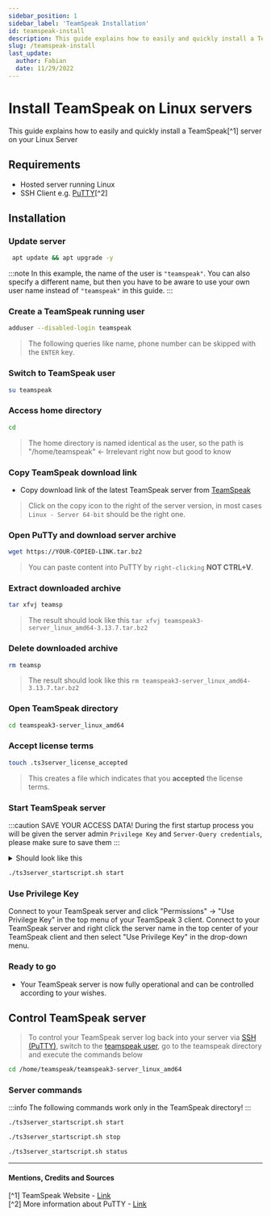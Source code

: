 ```yaml
---
sidebar_position: 1
sidebar_label: 'TeamSpeak Installation'
id: teamspeak-install
description: This guide explains how to easily and quickly install a TeamSpeak server on your Linux Server. 
slug: /teamspeak-install
last_update:
  author: Fabian
  date: 11/29/2022
---
```



# Install TeamSpeak on Linux servers

This guide explains how to easily and quickly install a TeamSpeak[^1] server on your Linux Server

## Requirements

* Hosted server running Linux
* SSH Client e.g. [PuTTY](https://www.chiark.greenend.org.uk/~sgtatham/putty/latest.html)[^2]


##### <PuTTYConnectionGuide></PuTTYConnectionGuide>

## Installation

### Update server

   ```bash
    apt update && apt upgrade -y
  ```

:::note
In this example, the name of the user is `"teamspeak"`. You can also specify a different name, but then you have to be aware to use your own user name instead of `"teamspeak"` in this guide.
:::

### Create a TeamSpeak running user

  ```bash
  adduser --disabled-login teamspeak
  ```

  >The following queries like name, phone number can be skipped with the `ENTER` key.

### Switch to TeamSpeak user

  ```bash
  su teamspeak
  ```

### Access home directory

  ```bash
  cd
  ```

  > The home directory is named identical as the user, so the path is "/home/teamspeak" <- Irrelevant right now but good to know

### Copy TeamSpeak download link

* Copy download link of the latest TeamSpeak server from [TeamSpeak](https://www.teamspeak.com/en/downloads/#server)

> Click on the copy icon to the right of the server version, in most cases `Linux - Server 64-bit` should be the right one.

### Open PuTTy and download server archive

  ```bash
  wget https://YOUR-COPIED-LINK.tar.bz2
  ```

  > You can paste content into PuTTY by `right-clicking` **NOT CTRL+V**.

### Extract downloaded archive

  ```bash title="Use the [TAB] key to auto complete the command."
  tar xfvj teamsp
  ```

  > The result should look like this `tar xfvj teamspeak3-server_linux_amd64-3.13.7.tar.bz2`

### Delete downloaded archive

  ```bash title="Use the [TAB] key to auto complete the command."
  rm teamsp
  ```

  > The result should look like this `rm teamspeak3-server_linux_amd64-3.13.7.tar.bz2`

### Open TeamSpeak directory

  ```bash
  cd teamspeak3-server_linux_amd64
  ```

### Accept license terms

  ```bash
  touch .ts3server_license_accepted
  ```

  > This creates a file which indicates that you **accepted** the license terms.

### Start TeamSpeak server

:::caution SAVE YOUR ACCESS DATA!
During the first startup process you will be given the server admin `Privilege Key` and `Server-Query credentials`, please make sure to save them
:::

<details>
<summary>Should look like this</summary>
<img src={ImageUrl} height="400" width="450" alt="Example banner" />
</details>

  ```bash
  ./ts3server_startscript.sh start
  ```

### Use Privilege Key

<Tabs>
  <TabItem value="teamspeak3" label="Teamspeak3 Client" default>
    Connect to your TeamSpeak server and click "Permissions" -> "Use Privilege Key" in the top menu of your TeamSpeak 3 client.
  </TabItem>
  <TabItem value="new-teamspeak" label="All New TeamSpeak (Ts5)">
    Connect to your TeamSpeak server and right click the server name in the top center of your TeamSpeak client and then select "Use Privilege Key" in the drop-down menu.
  </TabItem>
</Tabs>

### Ready to go

* Your TeamSpeak server is now fully operational and can be controlled according to your wishes.
  
## Control TeamSpeak server

> To control your TeamSpeak server log back into your server via [SSH (PuTTY)](#puttyconnectionguideputtyconnectionguide), switch to the [teamspeak user](#switch-to-teamspeak-user), go to the teamspeak directory and execute the commands below

```bash title="Access TeamSpeak directory"
cd /home/teamspeak/teamspeak3-server_linux_amd64
```

### Server commands

:::info
The following commands work only in the TeamSpeak directory!
:::

<Tabs>
  <TabItem value="start" label="Start" default>

  ```bash title="Start TeamSpeak server"
  ./ts3server_startscript.sh start
  ```

  </TabItem>
  <TabItem value="stop" label="Stop">

  ```bash title="Stop TeamSpeak server"
  ./ts3server_startscript.sh stop
  ```

  </TabItem>
  <TabItem value="status" label="Status">

  ```bash title="Show current TeamSpeak server status"
  ./ts3server_startscript.sh status
  ```

  </TabItem>
</Tabs>

---

#### Mentions, Credits and Sources

[^1] TeamSpeak Website - [Link](https://www.teamspeak.com)<br/>
[^2] More information about PuTTY - [Link](https://wikipedia.org/wiki/PuTTY)
